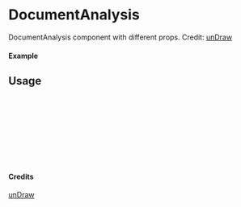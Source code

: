 
<Meta of={DocumentAnalysis} title="unDraw/DocumentAnalysis" />

# DocumentAnalysis

DocumentAnalysis component with different props.
Credit: [unDraw](https://undraw.co/illustrations)

#### Example

<Canvas of={DocumentAnalysis.Primary} />

## Usage

```ts
import { DocumentAnalysis } from "yadl-ui";

const Example = () => {
  return (
      <DocumentAnalysis />
  );
};

export default Example;
```

#### Credits
[unDraw](https://undraw.co/illustrations)
